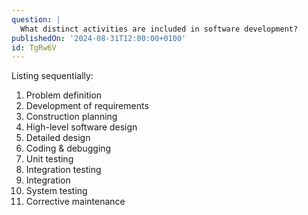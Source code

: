 ```yaml
---
question: |
  What distinct activities are included in software development?
publishedOn: '2024-08-31T12:00:00+0100'
id: TgRw6V
---
```


Listing sequentially:
1. Problem definition
2. Development of requirements
3. Construction planning
4. High-level software design
5. Detailed design
6. Coding & debugging
7. Unit testing
8. Integration testing
9. Integration
10. System testing
11. Corrective maintenance
